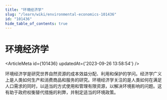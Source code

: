 ```yaml
---
title: "环境经济学"
slug: "/learn/wiki/environmental-economics-101436"
id: "101436"
hide_table_of_contents: true
---
```



# 环境经济学

<ArticleMeta id={101436} updatedAt={'2023-09-26 13:58:54'} />
<div className='border-solid border-b border-t-0 my-4 border-[var(--ifm-color-gray-300)]' />

环境经济学是研究世界自然资源的成本效益分配、利用和保护的学问。经济学广义上是人类如何生产和消费商品和服务的研究。环境经济学关注的是人类如何在满足人口需求的同时，以适当的方式使用和管理有限资源，以解决环境影响的问题。这有助于政府权衡替代措施的利弊，并制定适当的环境政策。
